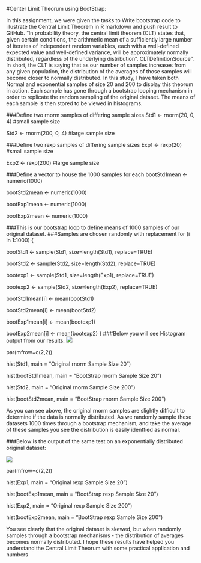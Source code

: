 
#Center Limit Theorum using BootStrap:

In this assignment, we were given the tasks to Write bootstrap code to illustrate the Central Limit Theorem in R
markdown and push result to GitHub.
"In probability theory, the central limit theorem (CLT) states that, given certain conditions, the arithmetic mean of a sufficiently large number of iterates of independent random variables, each with a well-defined expected value and well-defined variance, will be approximately normally distributed, regardless of the underlying distribution". CLTDefinitionSource".
In short, the CLT is saying that as our number of samples increases from any given population, the distribution of the averages of those samples will become closer to normally distributed. 
In this study, I have taken both Normal and exponential samples of size 20 and 200 to display this theorum in action. Each sample has gone through a bootstrap looping mechanism in order to replicate the random sampling of the original dataset. The means of each sample is then stored to be viewed in histograms. 


###Define two rnorm samples of differing sample sizes
Std1 <- rnorm(20, 0, 4)  #small sample size

Std2 <- rnorm(200, 0, 4) #large sample size

###Define two rexp samples of differing sample sizes
Exp1 <- rexp(20)  #small sample size

Exp2 <- rexp(200) #large sample size

###Define a vector to house the 1000 samples for each
bootStd1mean <- numeric(1000)

bootStd2mean <- numeric(1000)

bootExp1mean <- numeric(1000)

bootExp2mean <- numeric(1000)

###This is our bootstrap loop to define means of 1000 samples of our original dataset.
###Samples are chosen randomly with replacement
for (i in 1:1000) {

bootStd1 <- sample(Std1, size=length(Std1), replace=TRUE)

bootStd2 <- sample(Std2, size=length(Std2), replace=TRUE)

bootexp1 <- sample(Std1, size=length(Exp1), replace=TRUE)

bootexp2 <- sample(Std2, size=length(Exp2), replace=TRUE)

bootStd1mean[i] <- mean(bootStd1)

bootStd2mean[i] <- mean(bootStd2)

bootExp1mean[i] <- mean(bootexp1)

bootExp2mean[i] <- mean(bootexp2)
}
###Below you will see Histogram output from our results:
![](Picture/rnorm.png)

par(mfrow=c(2,2))

hist(Std1, main = "Original rnorm Sample Size 20")

hist(bootStd1mean, main = "BootStrap rnorm Sample Size 20")

hist(Std2, main = "Original rnorm Sample Size 200")

hist(bootStd2mean, main = "BootStrap rnorm Sample Size 200")

As you can see above, the original rnorm samples are slightly difficult to determine if the data is normally distributed. As we randomly sample these datasets 1000 times through a bootstrap mechanism, and take the average of these samples you see the distribution is easily identfied as normal.


###Below is the output of the same test on an exponentially distributed original dataset:

![](Picture/rexp.png)

par(mfrow=c(2,2))

hist(Exp1, main = "Original rexp Sample Size 20")

hist(bootExp1mean, main = "BootStrap rexp Sample Size 20")


hist(Exp2, main = "Original rexp Sample Size 200")

hist(bootExp2mean, main = "BootStrap rexp Sample Size 200")

You see clearly that the original dataset is skewed, but when randomly samples through a bootstrap mechanisms - the distribution of averages becomes normally distributed.
I hope these results have helped you understand the Central Limit Theorum with some practical application and numbers



